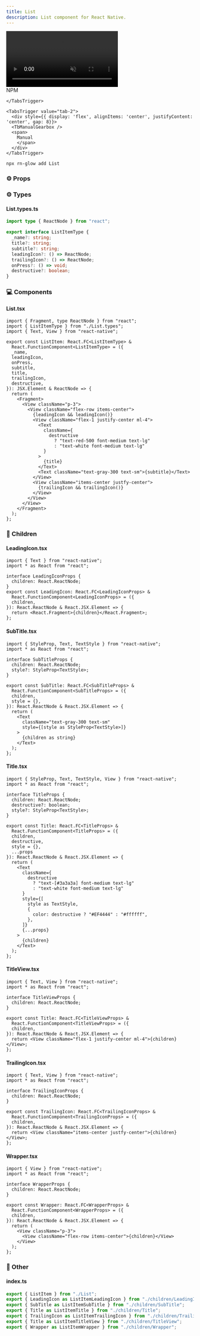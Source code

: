 ```yaml
---
title: List
description: List component for React Native.
---
```



<div className="flex justify-center items-center my-8">
  <video
    src="/avatar.mp4"
    autoPlay
    muted
    loop
    className="rounded-2xl"
    style={{ width: "80%", maxWidth: "960px", height: "auto" }}
  />
</div>

<Tabs defaultValue="tab-1">
<TabsList>
    <TabsTrigger value="tab-1">
      <div style={{ display: 'flex', alignItems: 'center', gap: 8 }}>
        <SiNpm />
        <span>NPM</span>
      </div>

    </TabsTrigger>

    <TabsTrigger value="tab-2">
      <div style={{ display: 'flex', alignItems: 'center', justifyContent: 'center', gap: 8}}>
      <TbManualGearbox />
      <span>
        Manual
        </span>
      </div>
    </TabsTrigger>

  </TabsList>

<TabsContent value="tab-1">
  
```bash
npx rn-glow add List
```


### ⚙️ Props



  </TabsContent>
</Tabs>

### ⚙️ Types
#### List.types.ts

```ts
import type { ReactNode } from "react";

export interface ListItemType {
  _name?: string;
  title?: string;
  subtitle?: string;
  leadingIcon?: () => ReactNode;
  trailingIcon?: () => ReactNode;
  onPress?: () => void;
  destructive?: boolean;
}
```

### 💻 Components
#### List.tsx

```tsx
import { Fragment, type ReactNode } from "react";
import { ListItemType } from "./List.types";
import { Text, View } from "react-native";

export const ListItem: React.FC<ListItemType> &
  React.FunctionComponent<ListItemType> = ({
  _name,
  leadingIcon,
  onPress,
  subtitle,
  title,
  trailingIcon,
  destructive,
}): JSX.Element & ReactNode => {
  return (
    <Fragment>
      <View className="p-3">
        <View className="flex-row items-center">
          {leadingIcon && leadingIcon()}
          <View className="flex-1 justify-center ml-4">
            <Text
              className={
                destructive
                  ? "text-red-500 font-medium text-lg"
                  : "text-white font-medium text-lg"
              }
            >
              {title}
            </Text>
            <Text className="text-gray-300 text-sm">{subtitle}</Text>
          </View>
          <View className="items-center justfy-center">
            {trailingIcon && trailingIcon()}
          </View>
        </View>
      </View>
    </Fragment>
  );
};
```

### 🧩 Children
#### LeadingIcon.tsx

```tsx
import { Text } from "react-native";
import * as React from "react";

interface LeadingIconProps {
  children: React.ReactNode;
}
export const LeadingIcon: React.FC<LeadingIconProps> &
  React.FunctionComponent<LeadingIconProps> = ({
  children,
}): React.ReactNode & React.JSX.Element => {
  return <React.Fragment>{children}</React.Fragment>;
};
```

#### SubTitle.tsx

```tsx
import { StyleProp, Text, TextStyle } from "react-native";
import * as React from "react";

interface SubTitleProps {
  children: React.ReactNode;
  style?: StyleProp<TextStyle>;
}

export const SubTitle: React.FC<SubTitleProps> &
  React.FunctionComponent<SubTitleProps> = ({
  children,
  style = {},
}): React.ReactNode & React.JSX.Element => {
  return (
    <Text
      className="text-gray-300 text-sm"
      style={[style as StyleProp<TextStyle>]}
    >
      {children as string}
    </Text>
  );
};
```

#### Title.tsx

```tsx
import { StyleProp, Text, TextStyle, View } from "react-native";
import * as React from "react";

interface TitleProps {
  children: React.ReactNode;
  destructive?: boolean;
  style?: StyleProp<TextStyle>;
}

export const Title: React.FC<TitleProps> &
  React.FunctionComponent<TitleProps> = ({
  children,
  destructive,
  style = {},
  ...props
}): React.ReactNode & React.JSX.Element => {
  return (
    <Text
      className={
        destructive
          ? "text-[#3a3a3a] font-medium text-lg"
          : "text-white font-medium text-lg"
      }
      style={[
        style as TextStyle,
        {
          color: destructive ? "#EF4444" : "#ffffff",
        },
      ]}
      {...props}
    >
      {children}
    </Text>
  );
};
```

#### TitleView.tsx

```tsx
import { Text, View } from "react-native";
import * as React from "react";

interface TitleViewProps {
  children: React.ReactNode;
}

export const Title: React.FC<TitleViewProps> &
  React.FunctionComponent<TitleViewProps> = ({
  children,
}): React.ReactNode & React.JSX.Element => {
  return <View className="flex-1 justify-center ml-4">{children}</View>;
};
```

#### TrailingIcon.tsx

```tsx
import { Text, View } from "react-native";
import * as React from "react";

interface TrailingIconProps {
  children: React.ReactNode;
}

export const TrailingIcon: React.FC<TrailingIconProps> &
  React.FunctionComponent<TrailingIconProps> = ({
  children,
}): React.ReactNode & React.JSX.Element => {
  return <View className="items-center justfy-center">{children}</View>;
};
```

#### Wrapper.tsx

```tsx
import { View } from "react-native";
import * as React from "react";

interface WrapperProps {
  children: React.ReactNode;
}

export const Wrapper: React.FC<WrapperProps> &
  React.FunctionComponent<WrapperProps> = ({
  children,
}): React.ReactNode & React.JSX.Element => {
  return (
    <View className="p-3">
      <View className="flex-row items-center">{children}</View>
    </View>
  );
};
```

### 📁 Other
#### index.ts

```ts
export { ListItem } from "./List";
export { LeadingIcon as ListItemLeadingIcon } from "./children/LeadingIcon";
export { SubTitle as ListItemSubTitle } from "./children/SubTitle";
export { Title as ListItemTitle } from "./children/Title";
export { TrailingIcon as ListItemTrailingIcon } from "./children/TrailingIcon";
export { Title as ListItemTitleView } from "./children/TitleView";
export { Wrapper as ListItemWrapper } from "./children/Wrapper";
```
